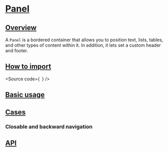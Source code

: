 

<Meta of={Stories} />

# [Panel](#panel)

## [Overview](#overview)

A `Panel` is a bordered container that allows you to position text, lists, tables, and other types of content within it.
In addition, it lets set a custom header and footer.

## [How to import](#how-to-import)

<Source
  code={`
`}
/>

## [Basic usage](#basic-usage)

<Canvas of={Stories.Base} />

## [Cases](#cases)

### Closable and backward navigation

<Canvas of={CaseStories.ClosableBackwardNavigation} />

## [API](#api)

<ArgTypes of={Stories} />
